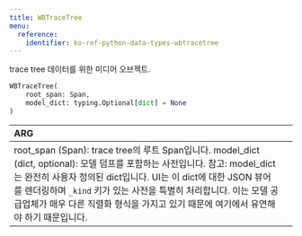 ```yaml
---
title: WBTraceTree
menu:
  reference:
    identifier: ko-ref-python-data-types-wbtracetree
---
```


<Card title="View the source code" href="https://www.github.com/wandb/wandb/tree/637bddf198525810add5804059001b1b319d6ad1/wandb/sdk/data_types/trace_tree.py#L80-L119" icon="github"/>

trace tree 데이터를 위한 미디어 오브젝트.

```python
WBTraceTree(
    root_span: Span,
    model_dict: typing.Optional[dict] = None
)
```

| ARG |  |
| :--- | :--- |
| root_span (Span): trace tree의 루트 Span입니다. model_dict (dict, optional): 모델 덤프를 포함하는 사전입니다. 참고: model_dict는 완전히 사용자 정의된 dict입니다. UI는 이 dict에 대한 JSON 뷰어를 렌더링하며 `_kind` 키가 있는 사전을 특별히 처리합니다. 이는 모델 공급업체가 매우 다른 직렬화 형식을 가지고 있기 때문에 여기에서 유연해야 하기 때문입니다. |
